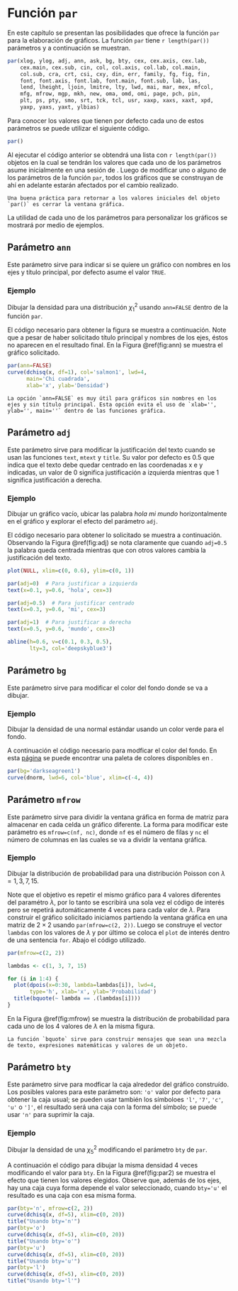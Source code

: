 # Función `par`

En este capítulo se presentan las posibilidades que ofrece la función `par` para la elaboración de gráficos. La función `par` tiene `r length(par())` parámetros y a continuación se muestran.

```r
par(xlog, ylog, adj, ann, ask, bg, bty, cex, cex.axis, cex.lab,
    cex.main, cex.sub, cin, col, col.axis, col.lab, col.main,
    col.sub, cra, crt, csi, cxy, din, err, family, fg, fig, fin,
    font, font.axis, font.lab, font.main, font.sub, lab, las, 
    lend, lheight, ljoin, lmitre, lty, lwd, mai, mar, mex, mfcol,
    mfg, mfrow, mgp, mkh, new, oma, omd, omi, page, pch, pin, 
    plt, ps, pty, smo, srt, tck, tcl, usr, xaxp, xaxs, xaxt, xpd, 
    yaxp, yaxs, yaxt, ylbias)
```

Para conocer los valores que tienen por defecto cada uno de estos parámetros se puede utilizar el siguiente código.

```r
par()
```

Al ejecutar el código anterior se obtendrá una lista con `r length(par())` objetos en la cual se tendrán los valores que cada uno de los parámetros asume inicialmente en una sesión de \proglang{R}. Luego de modificar uno o alguno de los parámetros de la función `par`, todos los gráficos que se construyan de ahí en adelante estarán afectados por el cambio realizado.

```block2
Una buena práctica para retornar a los valores iniciales del objeto `par()` es cerrar la ventana gráfica.
```

La utilidad de cada uno de los parámetros para personalizar los gráficos se mostrará por medio de ejemplos.

## Parámetro `ann` \index{nombre de los ejes} \index{ann}
Este parámetro sirve para indicar si se quiere un gráfico con nombres en los ejes y título principal, por defecto asume el valor `TRUE`.

### Ejemplo {-}
Dibujar la densidad para una distribución $\chi^2_1$  usando `ann=FALSE` dentro de la función `par`.

El código necesario para obtener la figura se muestra a continuación. Note que a pesar de haber solicitado título principal y nombres de los ejes, éstos no aparecen en el resultado final. En la Figura \@ref(fig:ann) se muestra el gráfico solicitado.

```r
par(ann=FALSE)
curve(dchisq(x, df=1), col='salmon1', lwd=4,
      main='Chi cuadrada',
      xlab='x', ylab='Densidad')
```

```block2
La opción `ann=FALSE` es muy útil para gráficos sin nombres en los ejes y sin título principal. Esta opción evita el uso de `xlab='', ylab='', main=''` dentro de las funciones gráfica.
```

## Parámetro `adj` \index{justitificación del texto} \index{adj}
Este parámetro sirve para modificar la justificación del texto cuando se usan las funciones `text`, `mtext` y `title`. Su valor por defecto es 0.5 que indica que el texto debe quedar centrado en las coordenadas x e y indicadas, un valor de 0 significa justificación a izquierda mientras que 1 significa justificación a derecha.


### Ejemplo {-}
Dibujar un gráfico vacío, ubicar las palabra _hola mi mundo_ horizontalmente en el gráfico y explorar el efecto del parámetro `adj`.

El código necesario para obtener lo solicitado se muestra a continuación. Observando la Figura \@ref(fig:adj) se nota claramente que cuando `adj=0.5` la palabra queda centrada mientras que con otros valores cambia la justificación del texto.

```r
plot(NULL, xlim=c(0, 0.6), ylim=c(0, 1))

par(adj=0)  # Para justificar a izquierda
text(x=0.1, y=0.6, 'hola', cex=3)

par(adj=0.5)  # Para justificar centrado
text(x=0.3, y=0.6, 'mi', cex=3)

par(adj=1)  # Para justificar a derecha
text(x=0.5, y=0.6, 'mundo', cex=3)

abline(h=0.6, v=c(0.1, 0.3, 0.5),
       lty=3, col='deepskyblue3')
```

## Parámetro `bg` \index{color del fondo} \index{bg}
Este parámetro sirve para modificar el color del fondo donde se va a dibujar.

### Ejemplo {-}
Dibujar la densidad de una normal estándar usando un color verde para el fondo.

A continuación el código necesario para modficar el color del fondo. En esta [página](http://www.stat.columbia.edu/~tzheng/files/Rcolor.pdf) se puede encontrar una paleta de colores disponibles en \proglang{R}.

```r
par(bg='darkseagreen1')
curve(dnorm, lwd=6, col='blue', xlim=c(-4, 4))
```

## Parámetro `mfrow` \index{partición ventana gráfica} \index{mfrow}
Este parámetro sirve para dividir la ventana gráfica en forma de matriz para almacenar en cada celda un gráfico diferente. La forma para modificar este parámetro es `mfrow=c(nf, nc)`, donde `nf` es el número de filas y `nc` el número de columnas en las cuales se va a dividir la ventana gráfica.

### Ejemplo {-}
Dibujar la distribución de probabilidad para una distribución Poisson con $\lambda=1, 3, 7, 15$.

Note que el objetivo es repetir el mismo gráfico para 4 valores diferentes del paramétro $\lambda$, por lo tanto se escribirá una sola vez el código de interés pero se repetirá automáticamente 4 veces para cada valor de $\lambda$. Para construir el gráfico solicitado iniciamos partiendo la ventana gráfica en una matriz de $2 \times 2$ usando `par(mfrow=c(2, 2))`. Luego se construye el vector `lambdas` con los valores de $\lambda$ y por último se coloca el `plot` de interés dentro de una sentencia `for`. Abajo el código utilizado. 

```r
par(mfrow=c(2, 2))

lambdas <- c(1, 3, 7, 15)

for (i in 1:4) {
  plot(dpois(x=0:30, lambda=lambdas[i]), lwd=4,
       type='h', xlab='x', ylab='Probabilidad')
  title(bquote(~ lambda == .(lambdas[i])))
} 
```

En la Figura \@ref(fig:mfrow) se muestra la distribución de probabilidad para cada uno de los 4 valores de $\lambda$ en la misma figura.

```block2
La función `bquote` sirve para construir mensajes que sean una mezcla de texto, expresiones matemáticas y valores de un objeto.
```

## Parámetro `bty` \index{tipo de caja} \index{bty}
Este parámetro sirve para modficar la caja alrededor del gráfico construído. Los posibles valores para este parámetro son: `'o'` valor por defecto para obtener la caja usual; se pueden usar también los símboloes `'l'`, `'7'`, `'c'`, `'u'` o `']'`, el resultado será una caja con la forma del símbolo; se puede usar `'n'` para suprimir la caja.

### Ejemplo {-}
Dibujar la densidad de una $\chi^2_5$ modificando el parámetro `bty` de `par`.

A continuación el código para dibujar la misma densidad 4 veces modificando el valor para `bty`. En la Figura \@ref(fig:par2) se muestra el efecto que tienen los valores elegidos. Observe que, además de los ejes, hay una caja cuya forma depende el valor seleccionado, cuando `bty='u'` el resultado es una caja con esa misma forma.

```r
par(bty='n', mfrow=c(2, 2))
curve(dchisq(x, df=5), xlim=c(0, 20))
title("Usando bty='n'")
par(bty='o')
curve(dchisq(x, df=5), xlim=c(0, 20))
title("Usando bty='o'")
par(bty='u')
curve(dchisq(x, df=5), xlim=c(0, 20))
title("Usando bty='u'")
par(bty='l')
curve(dchisq(x, df=5), xlim=c(0, 20))
title("Usando bty='l'")
```



